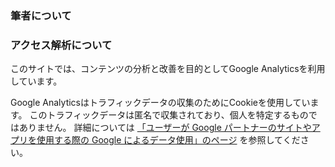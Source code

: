 
<TAboutLayout>

### 筆者について

<MProfile />

### アクセス解析について

このサイトでは、コンテンツの分析と改善を目的としてGoogle Analyticsを利用しています。

Google Analyticsはトラフィックデータの収集のためにCookieを使用しています。
このトラフィックデータは匿名で収集されており、個人を特定するものではありません。
詳細については
[「ユーザーが Google パートナーのサイトやアプリを使用する際の Google によるデータ使用」のページ](https://www.google.com/intl/ja/policies/privacy/partners/)
を参照してください。

</TAboutLayout>
